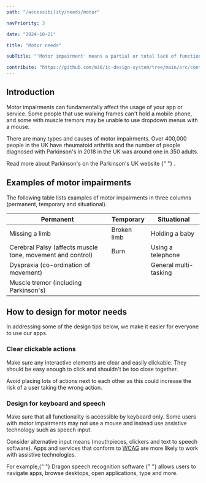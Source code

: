 ```yaml
---
path: "/accessibility/needs/motor"

navPriority: 3

date: "2024-10-21"

title: "Motor needs"

subTitle: "'Motor impairment' means a partial or total lack of function in a body part, usually a limb or limbs."

contribute: "https://github.com/mi6/ic-design-system/tree/main/src/content/structured/accessibility/needs/motor.mdx"
---
```



## Introduction

Motor impairments can fundamentally affect the usage of your app or service. Some people that use walking frames can't hold a mobile phone, and some with muscle tremors may be unable to use dropdown menus with a mouse.

There are many types and causes of motor impairments. Over 400,000 people in the UK have rheumatoid arthritis and the number of people diagnosed with Parkinson's in 2018 in the UK was around one in 350 adults.

<p>
  <ic-link
    target="_blank"
    href="https://www.nhs.uk/conditions/fibromyalgia/"
    rel="noreferrer noopener nofollow"
    id="fn-1"
  >
    Read more about Parkinson's on the Parkinson's UK website
  </ic-link>{" "}
  .
</p>

## Examples of motor impairments

The following table lists examples of motor impairments in three columns (permanent, temporary and situational).

| Permanent                                                  | Temporary   | Situational           |
| ---------------------------------------------------------- | ----------- | --------------------- |
| Missing a limb                                             | Broken limb | Holding a baby        |
| Cerebral Palsy (affects muscle tone, movement and control) | Burn        | Using a telephone     |
| Dyspraxia (co-ordination of movement)                      |             | General multi-tasking |
| Muscle tremor (including Parkinson's)                      |             |                       |

## How to design for motor needs

In addressing some of the design tips below, we make it easier for everyone to use our apps.

### Clear clickable actions

Make sure any interactive elements are clear and easily clickable. They should be easy enough to click and shouldn't be too close together.

Avoid placing lots of actions next to each other as this could increase the risk of a user taking the wrong action.

<DoubleDoDontCaution>
  <DoDontCaution
    imageSrc={motorAccessibilityFig8}
    imageAlt="A graphic of a yes or no option and a submit button. The clickable areas include the text of the ‘yes’ radio option and the whole button."
    state="good"
    caption="The cursors are positioned on a larger clickable area that includes the text for the button."
  />
  <DoDontCaution
    imageSrc={motorAccessibilityFig9}
    imageAlt="A graphic of a yes or no option and a submit button with outlines around only the circle of the radio button and the chevron of the submit button, showing a limited clickable area."
    state="bad"
    caption="The cursors are positioned on a smaller clickable area that does not include the text for the button, making it harder for people with motor needs."
  />
</DoubleDoDontCaution>

### Design for keyboard and speech

Make sure that all functionality is accessible by keyboard only. Some users with motor impairments may not use a mouse and instead use assistive technology such as speech input.

Consider alternative input means (mouthpieces, clickers and text to speech software). Apps and services that conform to [WCAG](/accessibility/requirement/wcag) are more likely to work with assistive technologies.

<p>
  For example,{" "}
  <ic-link
    target="_blank"
    href="https://www.nuance.com/en-gb/dragon.html"
    rel="noreferrer noopener nofollow"
    id="fn-1"
  >
    Dragon speech recognition software
  </ic-link>{" "}
  allows users to navigate apps, browse desktops, open applications, type and
  more.
</p>

<DoubleDoDontCaution>
  <DoDontCaution
    imageSrc={motorAccessibilityFig10}
    imageAlt="A graphic of a text field requiring user to enter a description with a dictate button for those who would prefer to use speech to text rather than typing."
    state="good"
    caption="Text field with an option to dictate what is written."
  />
  <DoDontCaution
    imageSrc={motorAccessibilityFig11}
    imageAlt="A graphic of a text field requiring user to enter a description with only the option to type, which can be limiting for people with motor difficulties."
    state="bad"
    caption="Text field that only has an option to type, which limits accessibility."
  />
</DoubleDoDontCaution>
